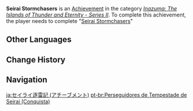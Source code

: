 {{Achievement Infobox
|title        = Seirai Stormchasers
|id           = 80108
|order id     = 0111
|category     = Inazuma: The Islands of Thunder and Eternity - Series II
|description  = Complete "[[Seirai Stormchasers]]"
|requirements = 
|primogems    = 10
|tracking     = 
|topic        = 
}}
'''Seirai Stormchasers''' is an [[Achievement]] in the category ''[[Inazuma: The Islands of Thunder and Eternity - Series II]]''. To complete this achievement, the player needs to complete "[[Seirai Stormchasers]]"
<!--
==Trivia==

==Video Guides==
{{EVT
|video1   = 
|caption1 = 
}}
-->
==Other Languages==
{{Transclude|Seirai Stormchasers|Other Languages}}

==Change History==
{{Change History|2.1}}
<!--
==References==
{{Reflist}}
-->
==Navigation==
{{Achievement Navbox|Inazuma: The Islands of Thunder and Eternity - Series II}}

[[ja:セイライ逐雷記 (アチーブメント)]]
[[pt-br:Perseguidores de Tempestade de Seirai (Conquista)]]